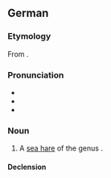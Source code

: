 ==German==
{{wikipedia|lang=de}}

===Etymology===
From {{compound|de|Kugel|Schnecke}}.

===Pronunciation===
* {{IPA|de|/ˈkuːɡəlˌʃnɛkə/}}
* {{audio|de|De-Kugelschnecke.ogg|Audio}}
* {{hyph|de|Ku|gel|schne|cke}}

===Noun===
{{de-noun|f}}

# A [[sea hare]] of the genus {{taxlink|Akera|genus|noshow=1}}.

====Declension====
{{de-ndecl|f}}

{{C|de|Snails}}